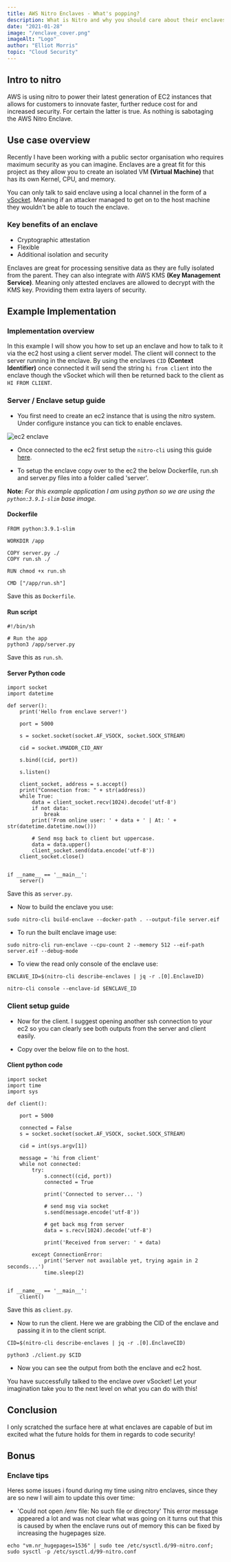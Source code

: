 ```yaml
---
title: AWS Nitro Enclaves - What's popping?
description: What is Nitro and why you should care about their enclaves.
date: "2021-01-28"
image: "/enclave_cover.png"
imageAlt: "Logo"
author: "Elliot Morris"
topic: "Cloud Security"
---
```


## Intro to nitro

AWS is using nitro to power their latest generation of EC2 instances that allows for customers to innovate faster, further reduce cost for and increased security. For certain the latter is true. As nothing is sabotaging the AWS Nitro Enclave.

## Use case overview

Recently I have been working with a public sector organisation who requires maximum security as you can imagine. Enclaves are a great fit for this project as they allow you to create an isolated VM **(Virtual Machine)** that has its own Kernel, CPU, and memory.

You can only talk to said enclave using a local channel in the form of a [vSocket](https://vdc-repo.vmware.com/vmwb-repository/dcr-public/c509579b-fc98-4ec2-bf0c-cadaebc51017/f572d815-0e80-4448-a354-dff39a1d545e/doc/vsockAbout.3.2.html). Meaning if an attacker managed to get on to the host machine they wouldn't be able to touch the enclave.

### Key benefits of an enclave

- Cryptographic attestation
- Flexible
- Additional isolation and security

Enclaves are great for processing sensitive data as they are fully isolated from the parent. They can also integrate with AWS KMS **(Key Management Service)**. Meaning only attested enclaves are allowed to decrypt with the KMS key. Providing them extra layers of security.

## Example Implementation

### Implementation overview

In this example I will show you how to set up an enclave and how to talk to it via the ec2 host using a client server model. The client will connect to the server running in the enclave. By using the enclaves `CID` **(Context Identifier)** once connected it will send the string `hi from client` into the enclave though the vSocket which will then be returned back to the client as `HI FROM CLIENT`.

### Server / Enclave setup guide

- You first need to create an ec2 instance that is using the nitro system. Under configure instance you can tick to enable enclaves.

![ec2 enclave](/ec2_enclave.PNG)

- Once connected to the ec2 first setup the `nitro-cli` using this guide [here](https://docs.aws.amazon.com/enclaves/latest/user/nitro-enclave-cli-install.html).

- To setup the enclave copy over to the ec2 the below Dockerfile, run.sh and server.py files into a folder called 'server'.

**Note:** _For this example application I am using python so we are using the `python:3.9.1-slim` base image._

#### Dockerfile

```
FROM python:3.9.1-slim

WORKDIR /app

COPY server.py ./
COPY run.sh ./

RUN chmod +x run.sh

CMD ["/app/run.sh"]
```

Save this as `Dockerfile`.

#### Run script

```
#!/bin/sh

# Run the app
python3 /app/server.py
```

Save this as `run.sh`.

#### Server Python code

```
import socket
import datetime

def server():
    print('Hello from enclave server!')

    port = 5000

    s = socket.socket(socket.AF_VSOCK, socket.SOCK_STREAM)

    cid = socket.VMADDR_CID_ANY

    s.bind((cid, port))

    s.listen()

    client_socket, address = s.accept()
    print("Connection from: " + str(address))
    while True:
        data = client_socket.recv(1024).decode('utf-8')
        if not data:
            break
        print('From online user: ' + data + ' | At: ' + str(datetime.datetime.now()))

        # Send msg back to client but uppercase.
        data = data.upper()
        client_socket.send(data.encode('utf-8'))
    client_socket.close()


if __name__ == '__main__':
    server()
```

Save this as `server.py`.

- Now to build the enclave you use:

```
sudo nitro-cli build-enclave --docker-path . --output-file server.eif
```

- To run the built enclave image use:

```
sudo nitro-cli run-enclave --cpu-count 2 --memory 512 --eif-path server.eif --debug-mode
```

- To view the read only console of the enclave use:

```
ENCLAVE_ID=$(nitro-cli describe-enclaves | jq -r .[0].EnclaveID)

nitro-cli console --enclave-id $ENCLAVE_ID
```

### Client setup guide

- Now for the client. I suggest opening another ssh connection to your ec2 so you can clearly see both outputs from the server and client easily.

- Copy over the below file on to the host.

#### Client python code

```
import socket
import time
import sys

def client():

    port = 5000

    connected = False
    s = socket.socket(socket.AF_VSOCK, socket.SOCK_STREAM)

    cid = int(sys.argv[1])

    message = 'hi from client'
    while not connected:
        try:
            s.connect((cid, port))
            connected = True

            print('Connected to server... ')

            # send msg via socket
            s.send(message.encode('utf-8'))

            # get back msg from server
            data = s.recv(1024).decode('utf-8')

            print('Received from server: ' + data)

        except ConnectionError:
            print('Server not available yet, trying again in 2 seconds...')
            time.sleep(2)


if __name__ == '__main__':
    client()
```

Save this as `client.py`.

- Now to run the client. Here we are grabbing the CID of the enclave and passing it in to the client script.

```
CID=$(nitro-cli describe-enclaves | jq -r .[0].EnclaveCID)

python3 ./client.py $CID
```

- Now you can see the output from both the enclave and ec2 host.

You have successfully talked to the enclave over vSocket! Let your imagination take you to the next level on what you can do with this!

## Conclusion

I only scratched the surface here at what enclaves are capable of but im excited what the future holds for them in regards to code security!

## Bonus

### Enclave tips

Heres some issues i found during my time using nitro enclaves, since they are so new I will aim to update this over time:

- 'Could not open /env file: No such file or directory'
  This error message appeared a lot and was not clear what was going on it turns out that this is caused by when the enclave runs out of memory this can be fixed by increasing the hugepages size.

```
echo "vm.nr_hugepages=1536" | sudo tee /etc/sysctl.d/99-nitro.conf; sudo sysctl -p /etc/sysctl.d/99-nitro.conf
```
